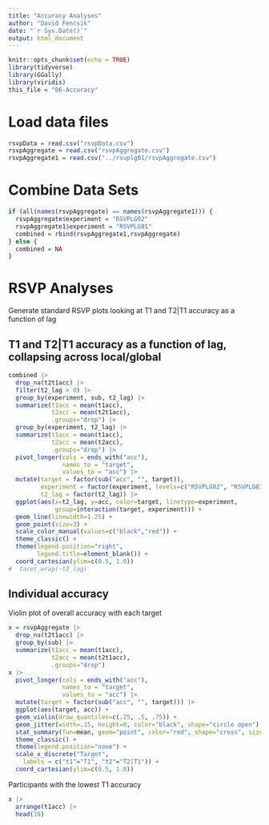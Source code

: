 ```yaml
---
title: "Accuracy Analyses"
author: "David Fencsik"
date: "`r Sys.Date()`"
output: html_document
---
```


```r
knitr::opts_chunk$set(echo = TRUE)
library(tidyverse)
library(GGally)
library(viridis)
this_file = "06-Accuracy"
```

# Load data files

```r
rsvpData = read.csv("rsvpData.csv")
rsvpAggregate = read.csv("rsvpAggregate.csv")
rsvpAggregate1 = read.csv("../rsvplg01/rsvpAggregate.csv")
```

# Combine Data Sets

```r
if (all(names(rsvpAggregate) == names(rsvpAggregate1))) {
  rsvpAggregate$experiment = "RSVPLG02"
  rsvpAggregate1$experiment = "RSVPLG01"
  combined = rbind(rsvpAggregate1,rsvpAggregate)
} else {
  combined = NA
}
```

# RSVP Analyses

Generate standard RSVP plots looking at T1 and T2|T1 accuracy as a function of lag

## T1 and T2|T1 accuracy as a function of lag, collapsing across local/global

```r
combined |>
  drop_na(t2t1acc) |>
  filter(t2_lag > 0) |>
  group_by(experiment, sub, t2_lag) |>
  summarize(t1acc = mean(t1acc),
            t2acc = mean(t2t1acc),
            .groups="drop") |>
  group_by(experiment, t2_lag) |>
  summarize(t1acc = mean(t1acc),
            t2acc = mean(t2acc),
            .groups="drop") |>
  pivot_longer(cols = ends_with("acc"),
               names_to = "target",
               values_to = "acc") |>
  mutate(target = factor(sub("acc", "", target)),
         experiment = factor(experiment, levels=c("RSVPLG02", "RSVPLG01")),
         t2_lag = factor(t2_lag)) |>
  ggplot(aes(x=t2_lag, y=acc, color=target, linetype=experiment,
             group=interaction(target, experiment))) +
  geom_line(linewidth=1.25) +
  geom_point(size=3) +
  scale_color_manual(values=c("black","red")) +
  theme_classic() +
  theme(legend.position="right",
        legend.title=element_blank()) +
  coord_cartesian(ylim=c(0.5, 1.0))
#  facet_wrap(~t2_lag)
```

## Individual accuracy

Violin plot of overall accuracy with each target

```r
x = rsvpAggregate |>
  drop_na(t2t1acc) |>
  group_by(sub) |>
  summarize(t1acc = mean(t1acc),
            t2acc = mean(t2t1acc),
            .groups="drop")
x |>
  pivot_longer(cols = ends_with("acc"),
               names_to = "target",
               values_to = "acc") |>
  mutate(target = factor(sub("acc", "", target))) |>
  ggplot(aes(target, acc)) +
  geom_violin(draw_quantiles=c(.25, .5, .75)) +
  geom_jitter(width=.15, height=0, color="black", shape="circle open") +
  stat_summary(fun=mean, geom="point", color="red", shape="cross", size=5) +
  theme_classic() +
  theme(legend.position="none") +
  scale_x_discrete("Target",
    labels = c("t1"="T1", "t2"="T2|T1")) +
  coord_cartesian(ylim=c(0.5, 1.0))
```

Participants with the lowest T1 accuracy

```r
x |>
  arrange(t1acc) |>
  head(10)
```